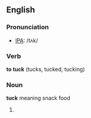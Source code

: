 ==English==
===Pronunciation===
*[[IPA]]: /tʌk/
===Verb===
'''to tuck''' (tucks, tucked, tucking)
===Noun===
'''tuck''' meaning snack food
# {{stub}}